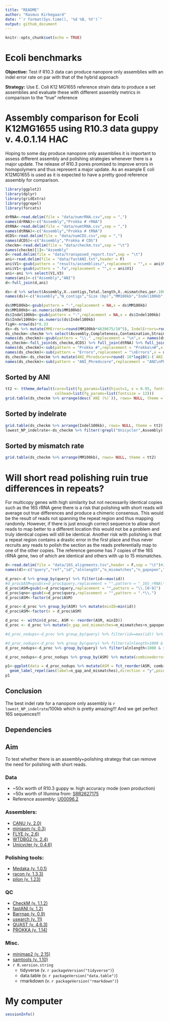 ---
title: "README"
author: "Rasmus Kirkegaard"
date: "`r format(Sys.time(), '%d %B, %Y')`"
output: github_document
---

```{r setup, include=FALSE}
knitr::opts_chunk$set(echo = TRUE)
```

# Ecoli benchmarks
**Objective:** Test if R10.3 data can produce nanopore only assemblies with an indel error rate on par with that of the hybrid approach

**Strategy:** Use E. Coli K12 MG1655 reference strain data to produce a set assemblies and evaluate these with different assembly metrics in comparison to the “true” reference


# Assembly comparison for Ecoli K12MG1655 using R10.3 data guppy v. 4.0.1.14 HAC
Hoping to some day produce nanopore only assemblies it is important to assess different assembly and polishing strategies whenever there is a major update. The release of R10.3 pores promised to improve errors in homopolymers and thus represent a major update. As an example E coli K12MG1655 is used as it is expected to have a pretty good reference assembly for comparison. 



```{r load_libraries,warning=FALSE,echo=FALSE,message=FALSE}
library(ggplot2)
library(dplyr)
library(gridExtra)
library(ggrepel)
library(forcats)
```

```{r load_data,fig.height=15, warning=FALSE,echo=FALSE,message=FALSE}
drRNA<-read.delim(file = "data/numrRNA.csv",sep = ",")
names(drRNA)<-c("Assembly","Prokka # rRNA")
dtRNA<-read.delim(file = "data/numtRNA.csv",sep = ",")
names(dtRNA)<-c("Assembly","Prokka # tRNA")
dCDS<-read.delim(file = "data/numCDS.csv",sep = ",")
names(dCDS)<-c("Assembly","Prokka # CDS")
checkm<-read.delim(file = "data/checkm.tsv",sep = "\t")
names(checkm)[1]<-"Assembly"
d<-read.delim(file = "data/transposed_report.tsv",sep = "\t")
ani<-read.delim(file = "data/fastANI.txt",header = F)
ani$V1<-gsub(pattern = "results/assemblies/",replacement = "",x = ani$V1)
ani$V1<-gsub(pattern = ".fa",replacement = "",x = ani$V1)
ani<-ani %>% select(V1,V3)
names(ani)<-c("Assembly","ANI")
d<-full_join(d,ani)

ds<-d %>% select(Assembly,X..contigs,Total.length,X..mismatches.per.100.kbp,X..indels.per.100.kbp,ANI) %>% arrange(desc(ANI))
names(ds)<-c("Assembly","N_contigs","Size (bp)","MM100kb","Indel100kb","ANI (%)")

ds$MM100kb<-gsub(pattern = "-",replacement = NA,x = ds$MM100kb)
ds$MM100kb<-as.numeric(ds$MM100kb)
ds$Indel100kb<-gsub(pattern = "-",replacement = NA,x = ds$Indel100kb)
ds$Indel100kb<-as.numeric(ds$Indel100kb)
figH<-nrow(ds)*0.33
ds<-ds %>% mutate(MMErrors=round(MM100kb*4639675/10^5), IndelErrors=round(Indel100kb*4639675/10^5))
ds_checkm<-checkm %>% select(Assembly,Completeness,Contamination,Strain.heterogeneity) %>% full_join(ds)
names(ds_checkm)<-gsub(pattern = "\\." ,replacement = "\n",x = names(ds_checkm))
ds_checkm<-full_join(ds_checkm,dCDS) %>% full_join(dtRNA) %>% full_join(drRNA) #%>% full_join(GeneLenSummary)
names(ds_checkm)<-sub(pattern = "Prokka #",replacement = "Prokka\n#",x = names(ds_checkm))
names(ds_checkm)<-sub(pattern = "Errors",replacement = "\nErrors",x = names(ds_checkm))
ds_checkm<-ds_checkm %>% mutate(ANI_Phredscore=round(-10*log10(1-(`ANI (%)`)/100)))
names(ds_checkm)<-sub(pattern = "ANI_Phredscore",replacement = "ANI\nPhred\nscore",x = names(ds_checkm))
```

## Sorted by ANI


```{r sort_byfig.height=figH,fig.width=16, warning=FALSE,echo=FALSE,message=FALSE}
tt2 <- ttheme_default(core=list(fg_params=list(hjust=1, x = 0.95, fontsize = 10)),
                      colhead=list(fg_params=list(fontsize = 12)))
grid.table(ds_checkm %>% arrange(desc(`ANI (%)`)), rows= NULL, theme = tt2)
```


## Sorted by indelrate

```{r fig.height=figH,fig.width=16, warning=FALSE,echo=FALSE,message=FALSE}
grid.table(ds_checkm %>% arrange(Indel100kb), rows= NULL, theme = tt2)
lowest_NP_indelrate<-ds_checkm %>% filter(!grepl("Unicycler",Assembly) & !grepl("ILM",Assembly) & !grepl("reference",Assembly) & !grepl("pilon",Assembly)) %>% filter(Indel100kb==min(Indel100kb)) %>% select(Indel100kb)
```


## Sorted by mismatch rate

```{r fig.height=figH,fig.width=16, warning=FALSE,echo=FALSE,message=FALSE}
grid.table(ds_checkm %>% arrange(MM100kb), rows= NULL, theme = tt2)
```

# Will short read polishing ruin true differences in repeats?
For multicopy genes with high similarity but not necessarily identical copies such as the 16S rRNA gene there is a risk that polishing with short reads will average out true differences and produce a chimeric consensus. This would be the result of reads not spanning the repeat region and thus mapping randomly. However, if there is just enough correct sequence to allow short reads to map better to a different location this would not be a problem and truly identical copies will still be identical. Another risk with polishing is that a repeat region contains a drastic error in the first place and thus never recruits any reads to polish the section as the reads preferentially map to one of the other copies. The reference genome has 7 copies of the 16S rRNA gene, two of which are identical and others with up to 15 mismatches.


```{r fig.height=40,fig.width=10, echo=FALSE,warning=FALSE, eval=TRUE, message=FALSE}
d<-read.delim(file = "data/16S_alignments.tsv",header = F,sep = "\t")#[,1:3]
names(d)<-c("query","ref","id","alnlength","n_mismatches","n_gapopen","qstart", "qend", "sstart", "send", "evalue", "bitscore")

d_proc<-d %>% group_by(query) %>% filter(id==max(id))
#d_proc$ASM=gsub(x=d_proc$query,replacement = "",pattern = "_16S_rRNA\\.[0-9]")
d_proc$ASM=gsub(x=d_proc$query,replacement = "",pattern = "\\.[0-9]")
d_proc$qno<-gsub(x=d_proc$query,replacement = "",pattern = ".*\\.")
d_proc$ASM<-factor(d_proc$ASM)

d_proc<-d_proc %>% group_by(ASM) %>% mutate(minID=min(id))
d_proc$ASM<-factor(x = d_proc$ASM)

d_proc <- within(d_proc, ASM <- reorder(ASM, minID))
d_proc <- d_proc %>% mutate(n_gap_and_mismatches=n_mismatches+n_gapopen)

#d_proc_nodups<-d_proc %>% group_by(query) %>% filter(id==max(id)) %>% top_n(n = 1)

#d_proc_nodups<-d_proc %>% group_by(query) %>% filter(alnlength>1000 & id==max(id))  %>% arrange(desc(id)) %>% top_n(1)
d_proc_nodups<-d_proc %>% group_by(query) %>% filter(alnlength>1000 & id==max(id))  %>% arrange(desc(id)) %>% top_n(1,wt = id) %>% distinct(query,.keep_all = T)

d_proc_nodups<-d_proc_nodups %>% group_by(ASM) %>% mutate(combinederrors=sum(n_gap_and_mismatches)) %>% ungroup()

p1<-ggplot(data = d_proc_nodups %>% mutate(ASM = fct_reorder(ASM, combinederrors)),aes(x = ref,y = ASM,col=qno))+facet_wrap(~ASM,ncol = 1,scales = "free_y")+#geom_text(aes(label=id))+
  geom_label_repel(aes(label=n_gap_and_mismatches),direction = "y",point.padding = NA,segment.color = NA)+theme(legend.position = "none")
p1
```

## Conclusion
The best indel rate for a nanopore only assembly is `r lowest_NP_indelrate`/100kb which is pretty amazing!!! And we get perfect 16S sequences!!!

## Dependencies

## Aim
To test whether there is an assembly+polishing strategy that can remove the need for polishing with short reads.

### Data
* ~50x worth of R10.3 guppy w. high accuracy mode (own production)
* ~50x worth of Illumina from: [SRR2627175](https://www.ebi.ac.uk/ena/data/view/SRR2627175)
* Reference assembly: [U00096.2](https://www.ncbi.nlm.nih.gov/nuccore/U00096.2)

### Assemblers:
* [CANU (v. 2.0)](https://github.com/marbl/canu)
* [miniasm (v. 0.3)](https://github.com/lh3/miniasm)
* [FLYE (v. 2.6)](https://github.com/fenderglass/Flye)
* [WTDBG2 (v. 2.4)](https://github.com/ruanjue/wtdbg2)
* [Unicycler (v. 0.4.6)](https://github.com/rrwick/Unicycler)

### Polishing tools:
* [Medaka (v. 1.0.1)](https://github.com/nanoporetech/medaka)
* [racon (v. 1.3.3)](https://github.com/isovic/racon)
* [pilon (v. 1.23)](https://github.com/broadinstitute/pilon)

### QC
* [CheckM (v. 1.1.2)](https://ecogenomics.github.io/CheckM/)
* [fastANI (v. 1.2)](https://github.com/ParBLiSS/FastANI)
* [Barrnap (v. 0.9)](https://github.com/tseemann/barrnap)
* [usearch (v. 11)](https://www.drive5.com/usearch/)
* [QUAST (v. 4.6.3)](http://quast.sourceforge.net/)
* [PROKKA (v. 1.14)](https://github.com/tseemann/prokka/)

### Misc.
* [minimap2 (v. 2.15)](https://github.com/lh3/minimap2)
* [samtools (v. 1.10)](http://www.htslib.org/)
* `r R.version.string`
  * tidyverse (v. `r packageVersion("tidyverse")`)
  * data.table (v. `r packageVersion("data.table")`)
  * rmarkdown (v. `r packageVersion("rmarkdown")`)

# My computer

```{r message=FALSE, echo=FALSE,warning=FALSE}
sessionInfo()
```

